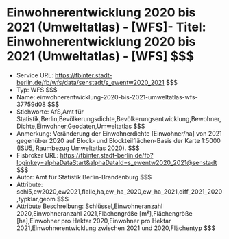 # Einwohnerentwicklung 2020 bis 2021 (Umweltatlas) - [WFS]- Titel: Einwohnerentwicklung 2020 bis 2021 (Umweltatlas) - [WFS] $$$
- Service URL: https://fbinter.stadt-berlin.de/fb/wfs/data/senstadt/s_ewentw2020_2021 $$$
- Typ: WFS $$$
- Name: einwohnerentwicklung-2020-bis-2021-umweltatlas-wfs-37759d08 $$$
- Stichworte: AfS,Amt für Statistik,Berlin,Bevölkerungsdichte,Bevölkerungsentwicklung,Bewohner,Dichte,Einwohner,Geodaten,Umweltatlas $$$
- Anmerkung: Veränderung der Einwohnerdichte [Einwohner/ha] von 2021 gegenüber 2020 auf Block- und Blockteilflächen-Basis der Karte 1:5000 (ISU5, Raumbezug Umweltatlas 2020). $$$
- Fisbroker URL: https://fbinter.stadt-berlin.de/fb?loginkey=alphaDataStart&alphaDataId=s_ewentw2020_2021@senstadt $$$
- Autor: Amt für Statistik Berlin-Brandenburg $$$
- Attribute: schl5,ew2020,ew2021,flalle,ha,ew_ha_2020,ew_ha_2021,diff_2021_2020,typklar,geom $$$
- Attribute Beschreibung: Schlüssel,Einwohneranzahl 2020,Einwohneranzahl 2021,Flächengröße [m²],Flächengröße [ha],Einwohner pro Hektar 2020,Einwohner pro Hektar 2021,Einwohnerentwicklung zwischen 2021 und 2020,Flächentyp $$$
